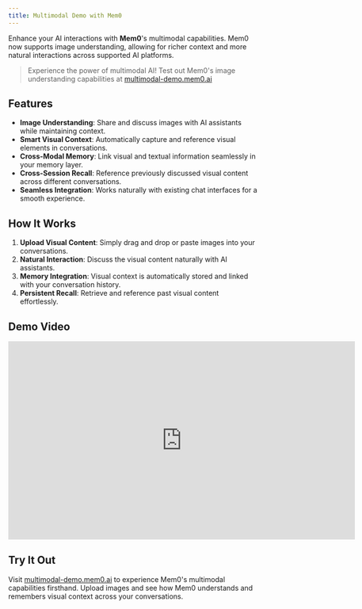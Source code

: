 ```yaml
---
title: Multimodal Demo with Mem0
---
```


Enhance your AI interactions with **Mem0**'s multimodal capabilities. Mem0 now supports image understanding, allowing for richer context and more natural interactions across supported AI platforms.

> Experience the power of multimodal AI! Test out Mem0's image understanding capabilities at [multimodal-demo.mem0.ai](https://multimodal-demo.mem0.ai)

## Features

- **Image Understanding**: Share and discuss images with AI assistants while maintaining context.
- **Smart Visual Context**: Automatically capture and reference visual elements in conversations.
- **Cross-Modal Memory**: Link visual and textual information seamlessly in your memory layer.
- **Cross-Session Recall**: Reference previously discussed visual content across different conversations.
- **Seamless Integration**: Works naturally with existing chat interfaces for a smooth experience.

## How It Works

1. **Upload Visual Content**: Simply drag and drop or paste images into your conversations.
2. **Natural Interaction**: Discuss the visual content naturally with AI assistants.
3. **Memory Integration**: Visual context is automatically stored and linked with your conversation history.
4. **Persistent Recall**: Retrieve and reference past visual content effortlessly.

## Demo Video

<iframe width="700" height="400" src="https://www.youtube.com/embed/2Md5AEFVpmg?si=rXXupn6CiDUPJsi3" title="YouTube video player" frameborder="0" allow="accelerometer; autoplay; clipboard-write; encrypted-media; gyroscope; picture-in-picture; web-share" referrerpolicy="strict-origin-when-cross-origin" allowfullscreen></iframe>

## Try It Out

Visit [multimodal-demo.mem0.ai](https://multimodal-demo.mem0.ai) to experience Mem0's multimodal capabilities firsthand. Upload images and see how Mem0 understands and remembers visual context across your conversations.

